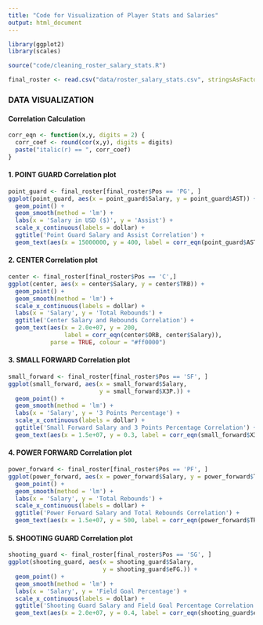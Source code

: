 ```yaml
---
title: "Code for Visualization of Player Stats and Salaries"
output: html_document
---
```

``` r
library(ggplot2)
library(scales)
```

``` r
source("code/cleaning_roster_salary_stats.R")
```

``` r
final_roster <- read.csv("data/roster_salary_stats.csv", stringsAsFactors = F)
```

### DATA VISUALIZATION

#### Correlation Calculation
```r
corr_eqn <- function(x,y, digits = 2) {
  corr_coef <- round(cor(x,y), digits = digits)
  paste("italic(r) == ", corr_coef)
}
```

#### 1. POINT GUARD Correlation plot
```r
point_guard <- final_roster[final_roster$Pos == 'PG', ]
ggplot(point_guard, aes(x = point_guard$Salary, y = point_guard$AST)) +
  geom_point() +
  geom_smooth(method = 'lm') +
  labs(x = 'Salary in USD ($)', y = 'Assist') + 
  scale_x_continuous(labels = dollar) + 
  ggtitle('Point Guard Salary and Assist Correlation') +
  geom_text(aes(x = 15000000, y = 400, label = corr_eqn(point_guard$AST, point_guard$Salary)), parse = TRUE, colour = "#ff0000")

```

#### 2. CENTER Correlation plot
```r
center <- final_roster[final_roster$Pos == 'C',]
ggplot(center, aes(x = center$Salary, y = center$TRB)) +
  geom_point() +
  geom_smooth(method = 'lm') +
  scale_x_continuous(labels = dollar) + 
  labs(x = 'Salary', y = 'Total Rebounds') +
  ggtitle('Center Salary and Rebounds Correlation') +
  geom_text(aes(x = 2.0e+07, y = 200, 
                label = corr_eqn(center$ORB, center$Salary)), 
            parse = TRUE, colour = "#ff0000")

```

#### 3. SMALL FORWARD Correlation plot
```r
small_forward <- final_roster[final_roster$Pos == 'SF', ]
ggplot(small_forward, aes(x = small_forward$Salary, 
                          y = small_forward$X3P.)) +
  geom_point() +
  geom_smooth(method = 'lm') +
  labs(x = 'Salary', y = '3 Points Percentage') +
  scale_x_continuous(labels = dollar) + 
  ggtitle('Small Forward Salary and 3 Points Percentage Correlation') +
  geom_text(aes(x = 1.5e+07, y = 0.3, label = corr_eqn(small_forward$X3P, small_forward$Salary)), parse = TRUE, colour = "#ff0000")
```

#### 4. POWER FORWARD Correlation plot
```r
power_forward <- final_roster[final_roster$Pos == 'PF', ]
ggplot(power_forward, aes(x = power_forward$Salary, y = power_forward$TRB)) +
  geom_point() +
  geom_smooth(method = 'lm') +
  labs(x = 'Salary', y = 'Total Rebounds') +
  scale_x_continuous(labels = dollar) + 
  ggtitle('Power Forward Salary and Total Rebounds Correlation') +
  geom_text(aes(x = 1.5e+07, y = 500, label = corr_eqn(power_forward$TRB, power_forward$Salary)), parse = TRUE, colour = "#ff0000")
```

#### 5. SHOOTING GUARD Correlation plot
```r
shooting_guard <- final_roster[final_roster$Pos == 'SG', ]
ggplot(shooting_guard, aes(x = shooting_guard$Salary, 
                           y = shooting_guard$eFG.)) +
  geom_point() +
  geom_smooth(method = 'lm') +
  labs(x = 'Salary', y = 'Field Goal Percentage') +
  scale_x_continuous(labels = dollar) + 
  ggtitle('Shooting Guard Salary and Field Goal Percentage Correlation') +
  geom_text(aes(x = 2.0e+07, y = 0.4, label = corr_eqn(shooting_guard$eFG., shooting_guard$Salary)), parse = TRUE, colour = "#ff0000")
```

